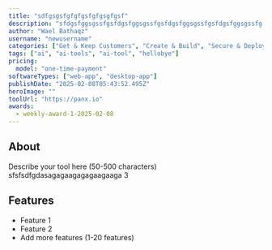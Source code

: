 ```yaml
---
title: "sdfgsgsfgfgfgsfgfgsgfgsf"
description: "sfdgsfggsgssfgsfdgsfggsgssfgsfdgsfggsgssfgsfdgsfggsgssfg 3"
author: "Wael Bathaqz"
username: "newusername"
categories: ["Get & Keep Customers", "Create & Build", "Secure & Deploy"]
tags: ["ai", "ai-tools", "ai-tool", "hellobye"]
pricing:
  model: "one-time-payment"
softwareTypes: ["web-app", "desktop-app"]
publishDate: "2025-02-08T05:43:52.495Z"
heroImage: ""
toolUrl: "https://panx.io"
awards:
  - weekly-award-1-2025-02-08
---
```

## About
Describe your tool here (50-500 characters)
sfsfsdfgdasagagaagagagaagaaga 3

## Features
- Feature 1
- Feature 2
- Add more features (1-20 features)